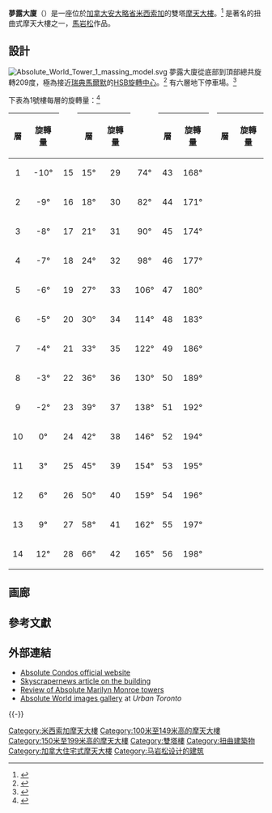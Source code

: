 {{Infobox building
| name               = 夢露大廈<br />Absolute World Towers
| image              = AbsoluteWorld070915a.jpg
| image_size         = 250px
| caption            =
| alternate_names    = The Marilyn Monroe Towers
| location           = {{CAN}}[[安大略省|安大略省]][[米西索加|米西索加]] 50-60 Absolute Avenue
| latd               = 43.595
| longd              = -79.634
| iso_region         = CA-ON
| coordinates_display= title
| building_type      = 公寓
| roof               = 1號樓：{{convert|179.5|m}}<br> 2號樓：{{convert|161.2|m}}
| floor_count        = 1號樓：56<br>2號樓：50
| elevator_count     = 各有6個
| cost               =
| completion_date    = 2012年
| floor_area         = 娛樂中心：約{{convert|2800|m2}}
| architect          = [[Burka_Architects|Burka Architects]]<br>[[MAD建筑事务所|MAD建筑事务所]]
| structural_engineer= [[Sigmund_Soudack_&_Associates|Sigmund Soudack & Associates]]
| main_contractor    = Fernbrook Homes
| developer          = Fernbrook Homes<br>Cityzen Development Group
| website            = {{URL|www.absolutecondos.com}}
| owner              = Fernbrook Homes<br>Cityzen Development Group
| management         =
| references         = <ref>{{ctbuh|3918|Absolute World 50}}</ref><ref>{{ctbuh|2939|Absolute World 56}}</ref><ref>{{emporis complex|109819|Absolute City Centre}}</ref><ref>{{skyscraperpage|47051|Absolute World South}}</ref><ref>{{skyscraperpage|49928|Absolute World North}}</ref><ref>{{structurae|s0020422|Absolute World Tower 2}}</ref><ref name=CTBUH>{{cite web |title=Buildings in Canada |url=http://www.skyscrapercenter.com/building.php?building_id=3918 |publisher=Council on Tall Buildings and Urban Habitat |accessdate=23 March 2012 |archive-url=https://web.archive.org/web/20140407085633/http://www.skyscrapercenter.com/building.php?building_id=3918 |archive-date=2014-04-07 |dead-url=yes }}</ref>
}}

'''夢露大廈'''（{{lang-en|'''Absolute World'''}}）是一座位於[[加拿大|加拿大]][[安大略省|安大略省]][[米西索加|米西索加]]的雙塔[[摩天大樓|摩天大樓]]。<ref>{{cite web|title=Absolute Towers|url=http://www.designbuild-network.com/projects/absolutetowers/|publisher=Design Build Network|access-date=2013-06-23|archive-date=2020-12-23|archive-url=https://web.archive.org/web/20201223104824/https://www.designbuild-network.com/projects/absolutetowers|dead-url=no}}</ref> 是著名的扭曲式摩天大樓之一，[[馬岩松|馬岩松]]作品。

==設計==
[[File:Absolute_World_Tower_1_massing_model.svg|thumb]]
夢露大廈從底部到頂部總共旋轉209度，極為接近[[瑞典|瑞典]][[馬爾默|馬爾默]]的[[HSB旋轉中心|HSB旋轉中心]]。<ref>{{cite web | title=Engineering the voluptuous | url=http://www.theglobeandmail.com/life/home-and-garden/real-estate/engineering-the-voluptuous/article1813438/ | work=The Globe and Mail | date=2010-11-25 | accessdate=2011-06-07 | archive-date=2016-03-04 | archive-url=https://web.archive.org/web/20160304074511/http://www.theglobeandmail.com/life/home-and-garden/real-estate/engineering-the-voluptuous/article1813438/ | dead-url=no }}</ref> 有六層地下停車場。<ref>{{cite web | title=Glazing underway at Absolute World Tower Four condos in Mississauga, Ontario | url=http://dcnonl.com/article/id37152 | work=Daily Commercial News | date=2010-01-20 | accessdate=2011-02-15 | archive-date=2014-07-17 | archive-url=https://web.archive.org/web/20140717122245/http://dcnonl.com/article/id37152 | dead-url=no }}</ref>

下表為1號樓每層的旋轉量：<ref>{{Cite web |url=http://www.peruarki.com/wp-content/uploads/importados/369/peruarki9.jpg |title=Peruarki - The Absolute Towers / MAD |accessdate=2013-06-23 |archive-date=2016-03-04 |archive-url=https://web.archive.org/web/20160304031539/http://www.peruarki.com/wp-content/uploads/importados/369/peruarki9.jpg |dead-url=no }}</ref>
{| class="wikitable" style="border:none;background:transparent;"
! align="center"|層!! align="center"|旋轉量
| rowspan="15" style="border:none;background:transparent;"|
! align="center"|層!! align="center"|旋轉量
| rowspan="15" style="border:none;background:transparent;"|
! align="center"|層!! align="center"|旋轉量
| rowspan="15" style="border:none;background:transparent;"|
! align="center"|層!! align="center"|旋轉量
|-
| align="center"|1|| align="center"|-10° || align="center"|15 || align="center"|15° || align="center"|29     || align="center"|74°  || align="center"|43 || align="center"|168°
|-
| align="center"|2      || align="center"|-9°  || align="center"|16 || align="center"|18° || align="center"|30     || align="center"|82°  || align="center"|44 || align="center"|171°
|-
| align="center"|3      || align="center"|-8°  || align="center"|17 || align="center"|21° || align="center"|31     || align="center"|90°  || align="center"|45 || align="center"|174°
|-
| align="center"|4      || align="center"|-7°  || align="center"|18 || align="center"|24° || align="center"|32     || align="center"|98°  || align="center"|46 || align="center"|177°
|-
| align="center"|5      || align="center"|-6°  || align="center"|19 || align="center"|27° || align="center"|33     || align="center"|106° || align="center"|47 || align="center"|180°
|-
| align="center"|6      || align="center"|-5°  || align="center"|20 || align="center"|30° || align="center"|34     || align="center"|114° || align="center"|48 || align="center"|183°
|-
| align="center"|7      || align="center"|-4°  || align="center"|21 || align="center"|33° || align="center"|35     || align="center"|122° || align="center"|49 || align="center"|186°
|-
| align="center"|8      || align="center"|-3°  || align="center"|22 || align="center"|36° || align="center"|36     || align="center"|130° || align="center"|50 || align="center"|189°
|-
| align="center"|9      || align="center"|-2°  || align="center"|23 || align="center"|39° || align="center"|37     || align="center"|138° || align="center"|51 || align="center"|192°
|-
| align="center"|10     || align="center"|0°   || align="center"|24 || align="center"|42° || align="center"|38     || align="center"|146° || align="center"|52 || align="center"|194°
|-
| align="center"|11     || align="center"|3°   || align="center"|25 || align="center"|45° || align="center"|39     || align="center"|154° || align="center"|53 || align="center"|195°
|-
| align="center"|12     || align="center"|6°   || align="center"|26 || align="center"|50° || align="center"|40     || align="center"|159° || align="center"|54 || align="center"|196°
|-
| align="center"|13     || align="center"|9°   || align="center"|27 || align="center"|58° || align="center"|41     || align="center"|162° || align="center"|55 || align="center"|197°
|-
| align="center"|14     || align="center"|12°  || align="center"|28 || align="center"|66° || align="center"|42     || align="center"|165° || align="center"|56 || align="center"|198°
|}

==画廊==
{{Gallery|width=260|height=170
|title=夢露大廈建造圖
|File:Absolute World May 2010.JPG|2010年5月
|File:Absolute Condos - Construction - June 4th, 2009.jpg|2009年6月
}}

== 參考文獻 ==
{{Reflist}}

== 外部連結 ==
* [http://www.absolutecondos.com Absolute Condos official website] {{Wayback|url=http://www.absolutecondos.com/ |date=20200209082824 }}
* [http://www.skyscrapernews.com/news.php?ref=671 Skyscrapernews article on the building]{{Wayback|url=http://www.skyscrapernews.com/news.php?ref=671 |date=20061028214527 }}
* [http://mysquareonecondo.ca/Mississauga/marilyn-monroe-condos Review of Absolute Marilyn Monroe towers] {{Wayback|url=http://mysquareonecondo.ca/Mississauga/marilyn-monroe-condos |date=20180207063018 }}
* [http://www.urbantoronto.ca/content.php?26-Absolute-World-%28MCC-Fernbrook-Cityzen-56-50s-MAD-%28Yansong-Ma%29%29 Absolute World images gallery]{{dead link|date=2017年12月 |bot=InternetArchiveBot |fix-attempted=yes }} at ''Urban Toronto''

{{-}}
{{安波利斯摩天大楼奖}}

{{Authority control}}

[[Category:米西索加摩天大樓|Category:米西索加摩天大樓]]
[[Category:100米至149米高的摩天大樓|Category:100米至149米高的摩天大樓]]
[[Category:150米至199米高的摩天大樓|Category:150米至199米高的摩天大樓]]
[[Category:雙塔樓|Category:雙塔樓]]
[[Category:扭曲建築物|Category:扭曲建築物]]
[[Category:加拿大住宅式摩天大樓|Category:加拿大住宅式摩天大樓]]
[[Category:马岩松设计的建筑|Category:马岩松设计的建筑]]